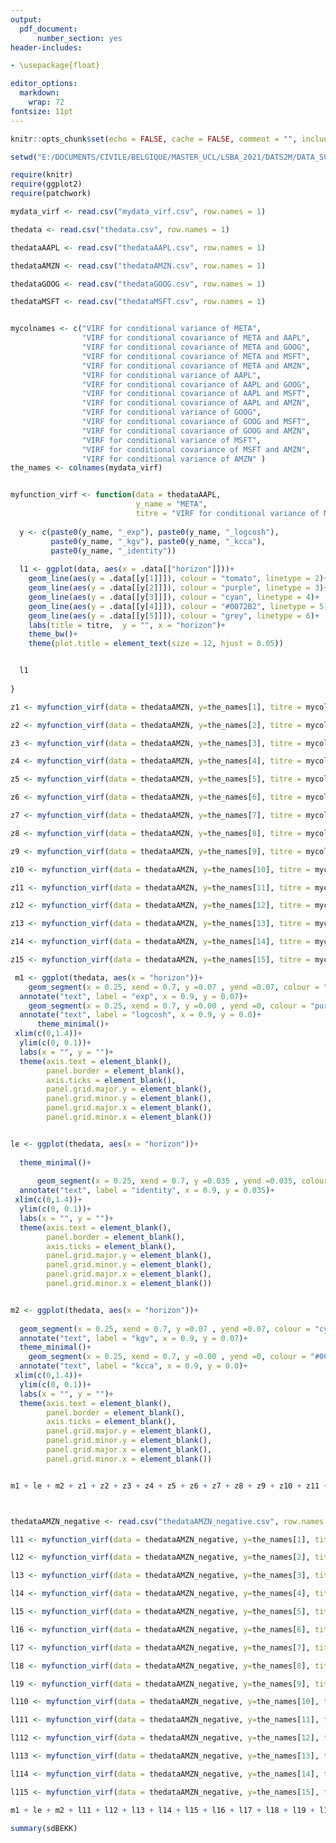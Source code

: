 ---
output: 
  pdf_document:
      number_section: yes
header-includes:

- \usepackage{float}

editor_options: 
  markdown: 
    wrap: 72
fontsize: 11pt
---

\pagenumbering {gobble}

```{r setup, include=FALSE}
knitr::opts_chunk$set(echo = FALSE, cache = FALSE, comment = "", include = TRUE, warning = FALSE, message = FALSE, fig.align="center")

setwd("E:/DOCUMENTS/CIVILE/BELGIQUE/MASTER_UCL/LSBA_2021/DATS2M/DATA_SCIENCE/BLOC_2_Bis/LDATS2840_MEMOIRE_DATA_SCIENCE/PROGRAMMING/R_thesis/plotting")

require(knitr)
require(ggplot2)
require(patchwork)
```

```{r, eval = TRUE, cache = TRUE, echo = FALSE,  fig.width = 14, fig.height = 19, fig.align = "center", message = FALSE, fig.pos = "H"}

mydata_virf <- read.csv("mydata_virf.csv", row.names = 1)

thedata <- read.csv("thedata.csv", row.names = 1)

thedataAAPL <- read.csv("thedataAAPL.csv", row.names = 1)

thedataAMZN <- read.csv("thedataAMZN.csv", row.names = 1)

thedataGOOG <- read.csv("thedataGOOG.csv", row.names = 1)

thedataMSFT <- read.csv("thedataMSFT.csv", row.names = 1)


mycolnames <- c("VIRF for conditional variance of META", 
                "VIRF for conditional covariance of META and AAPL",
                "VIRF for conditional covariance of META and GOOG",
                "VIRF for conditional covariance of META and MSFT",
                "VIRF for conditional covariance of META and AMZN",
                "VIRF for conditional variance of AAPL",
                "VIRF for conditional covariance of AAPL and GOOG",
                "VIRF for conditional covariance of AAPL and MSFT",
                "VIRF for conditional covariance of AAPL and AMZN",
                "VIRF for conditional variance of GOOG", 
                "VIRF for conditional covariance of GOOG and MSFT",
                "VIRF for conditional covariance of GOOG and AMZN",
                "VIRF for conditional variance of MSFT",
                "VIRF for conditional covariance of MSFT and AMZN",
                "VIRF for conditional variance of AMZN" )
the_names <- colnames(mydata_virf)


myfunction_virf <- function(data = thedataAAPL, 
                            y_name = "META", 
                            titre = "VIRF for conditional variance of META" ){
  
  y <- c(paste0(y_name, "_exp"), paste0(y_name, "_logcosh"), 
         paste0(y_name, "_kgv"), paste0(y_name, "_kcca"), 
         paste0(y_name, "_identity"))
  
  l1 <- ggplot(data, aes(x = .data[["horizon"]]))+
    geom_line(aes(y = .data[[y[1]]]), colour = "tomato", linetype = 2)+
    geom_line(aes(y = .data[[y[2]]]), colour = "purple", linetype = 3)+
    geom_line(aes(y = .data[[y[3]]]), colour = "cyan", linetype = 4)+
    geom_line(aes(y = .data[[y[4]]]), colour = "#0072B2", linetype = 5)+
    geom_line(aes(y = .data[[y[5]]]), colour = "grey", linetype = 6)+
    labs(title = titre,  y = "", x = "horizon")+
    theme_bw()+
    theme(plot.title = element_text(size = 12, hjust = 0.05))


  l1
  
}

z1 <- myfunction_virf(data = thedataAMZN, y=the_names[1], titre = mycolnames[1])

z2 <- myfunction_virf(data = thedataAMZN, y=the_names[2], titre = mycolnames[2])

z3 <- myfunction_virf(data = thedataAMZN, y=the_names[3], titre = mycolnames[3])

z4 <- myfunction_virf(data = thedataAMZN, y=the_names[4], titre = mycolnames[4])

z5 <- myfunction_virf(data = thedataAMZN, y=the_names[5], titre = mycolnames[5])

z6 <- myfunction_virf(data = thedataAMZN, y=the_names[6], titre = mycolnames[6])

z7 <- myfunction_virf(data = thedataAMZN, y=the_names[7], titre = mycolnames[7])

z8 <- myfunction_virf(data = thedataAMZN, y=the_names[8], titre = mycolnames[8])

z9 <- myfunction_virf(data = thedataAMZN, y=the_names[9], titre = mycolnames[9])

z10 <- myfunction_virf(data = thedataAMZN, y=the_names[10], titre = mycolnames[10])

z11 <- myfunction_virf(data = thedataAMZN, y=the_names[11], titre = mycolnames[11])

z12 <- myfunction_virf(data = thedataAMZN, y=the_names[12], titre = mycolnames[12])

z13 <- myfunction_virf(data = thedataAMZN, y=the_names[13], titre = mycolnames[13])

z14 <- myfunction_virf(data = thedataAMZN, y=the_names[14], titre = mycolnames[14])

z15 <- myfunction_virf(data = thedataAMZN, y=the_names[15], titre = mycolnames[15])

 m1 <- ggplot(thedata, aes(x = "horizon"))+
    geom_segment(x = 0.25, xend = 0.7, y =0.07 , yend =0.07, colour = "tomato", linetype = 2)+
  annotate("text", label = "exp", x = 0.9, y = 0.07)+
    geom_segment(x = 0.25, xend = 0.7, y =0.00 , yend =0, colour = "purple", linetype = 3)+
  annotate("text", label = "logcosh", x = 0.9, y = 0.0)+      
      theme_minimal()+
 xlim(c(0,1.4))+
  ylim(c(0, 0.1))+
  labs(x = "", y = "")+
  theme(axis.text = element_blank(),
        panel.border = element_blank(),
        axis.ticks = element_blank(),
        panel.grid.major.y = element_blank(),
        panel.grid.minor.y = element_blank(),
        panel.grid.major.x = element_blank(),
        panel.grid.minor.x = element_blank())


le <- ggplot(thedata, aes(x = "horizon"))+
    
  theme_minimal()+
    
      geom_segment(x = 0.25, xend = 0.7, y =0.035 , yend =0.035, colour = "grey", linetype = 5)+
  annotate("text", label = "identity", x = 0.9, y = 0.035)+
 xlim(c(0,1.4))+
  ylim(c(0, 0.1))+
  labs(x = "", y = "")+
  theme(axis.text = element_blank(),
        panel.border = element_blank(),
        axis.ticks = element_blank(),
        panel.grid.major.y = element_blank(),
        panel.grid.minor.y = element_blank(),
        panel.grid.major.x = element_blank(),
        panel.grid.minor.x = element_blank())


m2 <- ggplot(thedata, aes(x = "horizon"))+
    
  geom_segment(x = 0.25, xend = 0.7, y =0.07 , yend =0.07, colour = "cyan", linetype = 4)+
  annotate("text", label = "kgv", x = 0.9, y = 0.07)+
  theme_minimal()+
    geom_segment(x = 0.25, xend = 0.7, y =0.00 , yend =0, colour = "#0072B2", linetype = 4)+
  annotate("text", label = "kcca", x = 0.9, y = 0.0)+
 xlim(c(0,1.4))+
  ylim(c(0, 0.1))+
  labs(x = "", y = "")+
  theme(axis.text = element_blank(),
        panel.border = element_blank(),
        axis.ticks = element_blank(),
        panel.grid.major.y = element_blank(),
        panel.grid.minor.y = element_blank(),
        panel.grid.major.x = element_blank(),
        panel.grid.minor.x = element_blank())


m1 + le + m2 + z1 + z2 + z3 + z4 + z5 + z6 + z7 + z8 + z9 + z10 + z11 + z12 + z13 + z14 + z15 + plot_layout(nrow = 6, ncol = 3) 




```



```{r, eval = TRUE, cache = TRUE, echo = FALSE,  fig.width = 14, fig.height = 19, fig.align = "center", message = FALSE, fig.pos = "H"}
thedataAMZN_negative <- read.csv("thedataAMZN_negative.csv", row.names = 1)

l11 <- myfunction_virf(data = thedataAMZN_negative, y=the_names[1], titre = mycolnames[1])

l12 <- myfunction_virf(data = thedataAMZN_negative, y=the_names[2], titre = mycolnames[2])

l13 <- myfunction_virf(data = thedataAMZN_negative, y=the_names[3], titre = mycolnames[3])

l14 <- myfunction_virf(data = thedataAMZN_negative, y=the_names[4], titre = mycolnames[4])

l15 <- myfunction_virf(data = thedataAMZN_negative, y=the_names[5], titre = mycolnames[5])

l16 <- myfunction_virf(data = thedataAMZN_negative, y=the_names[6], titre = mycolnames[6])

l17 <- myfunction_virf(data = thedataAMZN_negative, y=the_names[7], titre = mycolnames[7])

l18 <- myfunction_virf(data = thedataAMZN_negative, y=the_names[8], titre = mycolnames[8])

l19 <- myfunction_virf(data = thedataAMZN_negative, y=the_names[9], titre = mycolnames[9])

l110 <- myfunction_virf(data = thedataAMZN_negative, y=the_names[10], titre = mycolnames[10])

l111 <- myfunction_virf(data = thedataAMZN_negative, y=the_names[11], titre = mycolnames[11])

l112 <- myfunction_virf(data = thedataAMZN_negative, y=the_names[12], titre = mycolnames[12])

l113 <- myfunction_virf(data = thedataAMZN_negative, y=the_names[13], titre = mycolnames[13])

l114 <- myfunction_virf(data = thedataAMZN_negative, y=the_names[14], titre = mycolnames[14])

l115 <- myfunction_virf(data = thedataAMZN_negative, y=the_names[15], titre = mycolnames[15])

m1 + le + m2 + l11 + l12 + l13 + l14 + l15 + l16 + l17 + l18 + l19 + l110 + l111 + l112 + l113 + l114 + l115 + plot_layout(nrow = 6, ncol = 3) 
```



```{r}
summary(sdBEKK)
```

